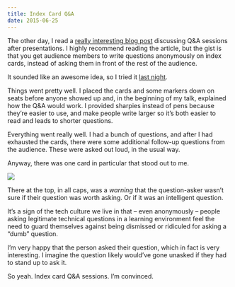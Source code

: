 ```yaml
---
title: Index Card Q&A
date: 2015-06-25
---
```


The other day, I read a [really interesting blog post](http://blog.valerieaurora.org/2015/06/23/ban-boring-mike-based-qa-sessions-and-use-index-cards-instead/) discussing Q&amp;A sessions after presentations. I highly recommend reading the article, but the gist is that you get audience members to write questions anonymously on index cards, instead of asking them in front of the rest of the audience.

It sounded like an awesome idea, so I tried it [last night](http://www.meetup.com/Brooklyn-Swift-Developers/events/223159208/).

Things went pretty well. I placed the cards and some markers down on seats before anyone showed up and, in the beginning of my talk, explained how the Q&amp;A would work. I provided sharpies instead of pens because they’re easier to use, and make people write larger so it’s both easier to read and leads to shorter questions.

Everything went really well. I had a bunch of questions, and after I had exhausted the cards, there were some additional follow-up questions from the audience. These were asked out loud, in the usual way.

Anyway, there was one card in particular that stood out to me.

![](./indexcard.jpg)

There at the top, in all caps, was a _warning_ that the question-asker wasn’t sure if their question was worth asking. Or if it was an intelligent question.

It’s a sign of the tech culture we live in that – even anonymously – people asking legitimate technical questions in a learning environment feel the need to guard themselves against being dismissed or ridiculed for asking a “dumb” question.

I’m very happy that the person asked their question, which in fact is very interesting. I imagine the question likely would’ve gone unasked if they had to stand up to ask it.

So yeah. Index card Q&A sessions. I’m convinced.
